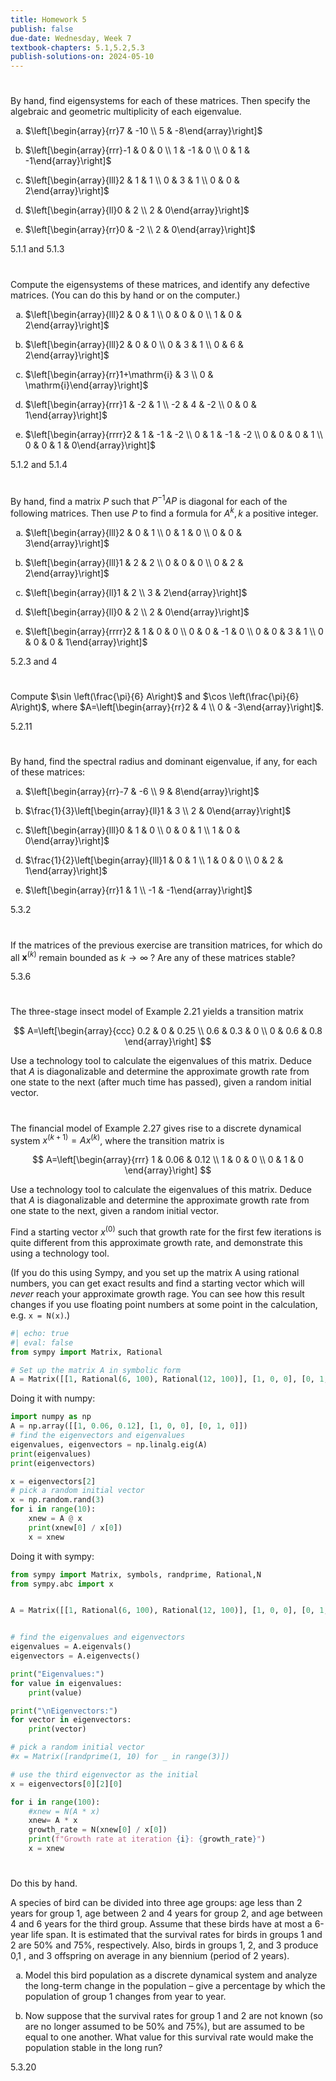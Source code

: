 ```yaml
---
title: Homework 5
publish: false
due-date: Wednesday, Week 7
textbook-chapters: 5.1,5.2,5.3
publish-solutions-on: 2024-05-10
---
```


#
 By hand, find eigensystems for each of these matrices. Then specify the algebraic and geometric multiplicity of each eigenvalue.

(a) $\left[\begin{array}{rr}7 & -10 \\ 5 & -8\end{array}\right]$

(b) $\left[\begin{array}{rrr}-1 & 0 & 0 \\ 1 & -1 & 0 \\ 0 & 1 & -1\end{array}\right]$

(c) $\left[\begin{array}{lll}2 & 1 & 1 \\ 0 & 3 & 1 \\ 0 & 0 & 2\end{array}\right]$

(d) $\left[\begin{array}{ll}0 & 2 \\ 2 & 0\end{array}\right]$

(e) $\left[\begin{array}{rr}0 & -2 \\ 2 & 0\end{array}\right]$

::: solutions
5.1.1 and 5.1.3
:::

#
Compute the eigensystems of these matrices, and identify any defective matrices. (You can do this by hand or on the computer.)

(a) $\left[\begin{array}{lll}2 & 0 & 1 \\ 0 & 0 & 0 \\ 1 & 0 & 2\end{array}\right]$ 

(b) $\left[\begin{array}{lll}2 & 0 & 0 \\ 0 & 3 & 1 \\ 0 & 6 & 2\end{array}\right]$ 

(c) $\left[\begin{array}{rr}1+\mathrm{i} & 3 \\ 0 & \mathrm{i}\end{array}\right]$ 

(d) $\left[\begin{array}{rrr}1 & -2 & 1 \\ -2 & 4 & -2 \\ 0 & 0 & 1\end{array}\right]$ 

(e) $\left[\begin{array}{rrrr}2 & 1 & -1 & -2 \\ 0 & 1 & -1 & -2 \\ 0 & 0 & 0 & 1 \\ 0 & 0 & 1 & 0\end{array}\right]$

::: solutions
5.1.2 and 5.1.4
:::

# 

By hand,  find a matrix $P$ such that $P^{-1} A P$ is diagonal for each of the following matrices. Then use $P$ to find a formula for $A^{k}, k$ a positive integer.

(a) $\left[\begin{array}{lll}2 & 0 & 1 \\ 0 & 1 & 0 \\ 0 & 0 & 3\end{array}\right]$

(b) $\left[\begin{array}{lll}1 & 2 & 2 \\ 0 & 0 & 0 \\ 0 & 2 & 2\end{array}\right]$

(c) $\left[\begin{array}{ll}1 & 2 \\ 3 & 2\end{array}\right]$

(d) $\left[\begin{array}{ll}0 & 2 \\ 2 & 0\end{array}\right]$

(e) $\left[\begin{array}{rrrr}2 & 1 & 0 & 0 \\ 0 & 0 & -1 & 0 \\ 0 & 0 & 3 & 1 \\ 0 & 0 & 0 & 1\end{array}\right]$

::: solutions
5.2.3 and 4
:::

#
Compute $\sin \left(\frac{\pi}{6} A\right)$ and $\cos \left(\frac{\pi}{6} A\right)$, where $A=\left[\begin{array}{rr}2 & 4 \\ 0 & -3\end{array}\right]$.

::: solutions
5.2.11
:::

#
By hand,  find the spectral radius and dominant eigenvalue, if any, for each of these matrices:

(a) $\left[\begin{array}{rr}-7 & -6 \\ 9 & 8\end{array}\right]$

(b) $\frac{1}{3}\left[\begin{array}{ll}1 & 3 \\ 2 & 0\end{array}\right]$

(c) $\left[\begin{array}{lll}0 & 1 & 0 \\ 0 & 0 & 1 \\ 1 & 0 & 0\end{array}\right]$

(d) $\frac{1}{2}\left[\begin{array}{lll}1 & 0 & 1 \\ 1 & 0 & 0 \\ 0 & 2 & 1\end{array}\right]$

(e) $\left[\begin{array}{rr}1 & 1 \\ -1 & -1\end{array}\right]$

::: solutions
5.3.2
:::

# 
If the matrices of the previous exercise are transition matrices, for which do all $\mathbf{x}^{(k)}$ remain bounded as $k \rightarrow \infty$ ? Are any of these matrices stable?

::: solutions
5.3.6
:::

#
The three-stage insect model of Example 2.21 yields a transition matrix

$$
A=\left[\begin{array}{ccc}
0.2 & 0 & 0.25 \\
0.6 & 0.3 & 0 \\
0 & 0.6 & 0.8
\end{array}\right]
$$

Use a technology tool to calculate the eigenvalues of this matrix. Deduce that $A$ is diagonalizable and determine the approximate growth rate from one state to the next (after much time has passed), given a random initial vector.

#

The financial model of Example 2.27 gives rise to a discrete dynamical system $x^{(k+1)}=A x^{(k)}$, where the transition matrix is

$$
A=\left[\begin{array}{rrr}
1 & 0.06 & 0.12 \\
1 & 0 & 0 \\
0 & 1 & 0
\end{array}\right]
$$

Use a technology tool to calculate the eigenvalues of this matrix. Deduce that $A$ is diagonalizable and determine the approximate growth rate from one state to the next, given a random initial vector. 


Find a starting vector $x^{(0)}$ such that growth rate for the first few iterations is quite different from this approximate growth rate, and demonstrate this using a technology tool.

(If you do this using Sympy, and you set up the matrix A using rational numbers, you can get exact results and find a starting vector which will *never* reach your approximate growth rage. You can see how this result changes if you use floating point numbers at some point in the calculation, e.g. `x = N(x)`.)

```python
#| echo: true
#| eval: false
from sympy import Matrix, Rational

# Set up the matrix A in symbolic form
A = Matrix([[1, Rational(6, 100), Rational(12, 100)], [1, 0, 0], [0, 1, 0]])
```


::: solutions

Doing it with numpy:
```python
import numpy as np
A = np.array([[1, 0.06, 0.12], [1, 0, 0], [0, 1, 0]])
# find the eigenvectors and eigenvalues
eigenvalues, eigenvectors = np.linalg.eig(A)
print(eigenvalues)
print(eigenvectors)
```


```python
x = eigenvectors[2]
# pick a random initial vector
x = np.random.rand(3)
for i in range(10):
    xnew = A @ x
    print(xnew[0] / x[0])
    x = xnew
```

Doing it with sympy:

```python
from sympy import Matrix, symbols, randprime, Rational,N
from sympy.abc import x


A = Matrix([[1, Rational(6, 100), Rational(12, 100)], [1, 0, 0], [0, 1, 0]])


# find the eigenvalues and eigenvectors
eigenvalues = A.eigenvals()
eigenvectors = A.eigenvects()

print("Eigenvalues:")
for value in eigenvalues:
    print(value)

print("\nEigenvectors:")
for vector in eigenvectors:
    print(vector)

# pick a random initial vector
#x = Matrix([randprime(1, 10) for _ in range(3)])

# use the third eigenvector as the initial
x = eigenvectors[0][2][0]

for i in range(100):
    #xnew = N(A * x)
    xnew= A * x
    growth_rate = N(xnew[0] / x[0])
    print(f"Growth rate at iteration {i}: {growth_rate}")
    x = xnew
```

:::

#

Do this by hand.

A species of bird can be divided into three age groups: age less than 2 years for group 1, age between 2 and 4 years for group 2, and age between 4 and 6 years for the third group. Assume that these birds have at most a 6-year life span. It is estimated that the survival rates for birds in groups 1 and 2 are $50 \%$ and 75\%, respectively. Also, birds in groups 1, 2, and 3 produce 0,1 , and 3 offspring on average in any biennium (period of 2 years). 

(a) Model this bird population as a discrete dynamical system and analyze the long-term change in the population -- give a percentage by which the population of group 1 changes from year to year.

(b) Now suppose that the survival rates for group 1 and 2 are not known (so are no longer assumed to be 50\% and 75\%), but are assumed to be equal to one another. What value for this survival rate would make the population stable in the long run?

::: solutions
5.3.20
:::